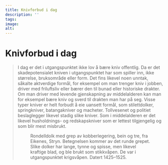 ```yaml
---
title: Knivforbud i dag
description: ''
tags:
image: 
alt: 
---
```




# Knivforbud i dag 

<Blockquote
    quote='«I Norge blir de fleste drept med kniv.»'
    footer='Verdens Gang 30.12.2023' />
    
<Spacer height={40}/>

<Container stil="initial side">
    I dag er det i utgangspunktet ikke lov å bære kniv offentlig. Da er det skadepotensialet kniven i utgangspunktet har som spiller inn, ikke størrelse, bruksområde eller form. Det fins likevel noen unntak, såkalte aktverdige formål, for eksempel om man trenger kniv i jobben, driver med friluftsliv eller bærer den til bunad eller historiske drakter. Om man driver med levende gjenskapning av middelalderen kan man for eksempel bære kniv og sverd til drakten man har på seg. Visse typer kniver er helt forbudt å eie uansett formål, som stilettdolker, springkniver, batangakniver og macheter. Tollvesenet og politiet beslaglegger likevel stadig slike kniver. Som i middelalderen er det likevel husholdnings- og redskapskniver som er lettest tilgjengelig og som blir mest misbrukt.
</Container>

<Figure
    image="/images/mannhelgebolken/Bf_B6916_FK_1.jpg"
    title="Rondelldolk"
    alt="Rondelldolk med grep av kobberlegering, bein og tre, fra Eikenes, Stryn. Betegnelsen kommer av det runde grepet. Slike dolker har lange, tynne og spisse, men likevel kraftige blad, og ble brukt som stikkvåpen. De var i utgangspunktet krigsvåpen. Datert 1425–1525."
    href="https://digitaltmuseum.no/0210112487518/b-6916-tveegget-middelaldersk-dolk-med-mellomstykke-av-bein-for-konserverin"
>
Rondelldolk med grep av kobberlegering, bein og tre, fra Eikenes, Stryn. Betegnelsen kommer av det runde grepet. Slike dolker har lange, tynne og spisse, men likevel kraftige blad, og ble brukt som stikkvåpen. De var i utgangspunktet krigsvåpen. Datert 1425–1525.
</Figure>